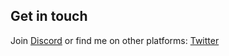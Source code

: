 ## Get in touch

Join [Discord](https://discord.gg/YcEaDPJgJ4) or find me on other platforms: [Twitter](https://twitter.com/DfinityDonkeys) 
